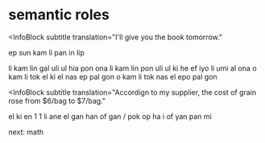 
# semantic roles

<InfoBlock
  subtitle
  translation="I'll give you the book tomorrow."
>
  ep sun kam li pan in lip
</InfoBlock>

<InfoBlock subtitle translation="Their cheerfulness is infuriating.">
  li kam lin gal uli ul hia pon ona
</InfoBlock>

<InfoBlock subtitle translation="The way they're playing is delightful to see.">
  li kam lin pon uli ul ki he ef iyo li umi al ona
</InfoBlock>

<InfoBlock subtitle translation="Let's talk about our plans for the weekend.">
  o kam li tok el ki el nas ep pal gon
</InfoBlock>

<InfoBlock subtitle translation="Let's plan our weekend.">
  o kam li tok nas el epo pal gon
</InfoBlock>

<InfoBlock
  subtitle
  translation="Accordign to my supplier, the cost of grain rose from $6/bag to $7/bag."
>
  el ki en 1 1 li ane el gan han of gan / pok op ha i of yan pan mi
</InfoBlock>

<Link href="/docs/math">next: math</Link>
